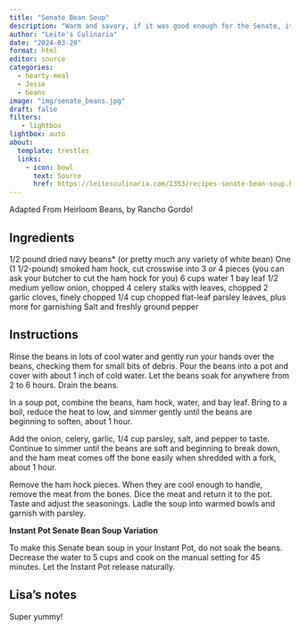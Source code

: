 ```yaml
---
title: "Senate Bean Soup"
description: "Warm and savory, if it was good enough for the Senate, it's good enough for me"
author: "Leite's Culinaria"
date: "2024-03-20"
format: html
editor: source
categories:
  - hearty-meal
  - Jesse
  - beans
image: "img/senate_beans.jpg"
draft: false
filters:
   - lightbox
lightbox: auto
about:
  template: trestles
  links:
    - icon: bowl
      text: Source
      href: https://leitesculinaria.com/1353/recipes-senate-bean-soup.html
---
```


Adapted From Heirloom Beans, by Rancho Gordo! 

## Ingredients

1/2 pound dried navy beans* (or pretty much any variety of white bean)
One (1 1/2-pound) smoked ham hock, cut crosswise into 3 or 4 pieces (you can ask your butcher to cut the ham hock for you)
6 cups water
1 bay leaf
1/2 medium yellow onion, chopped
4 celery stalks with leaves, chopped
2 garlic cloves, finely chopped
1/4 cup chopped flat-leaf parsley leaves, plus more for garnishing
Salt and freshly ground pepper

## Instructions

Rinse the beans in lots of cool water and gently run your hands over the beans, checking them for small bits of debris. Pour the beans into a pot and cover with about 1 inch of cold water. Let the beans soak for anywhere from 2 to 6 hours. Drain the beans.

In a soup pot, combine the beans, ham hock, water, and bay leaf. Bring to a boil, reduce the heat to low, and simmer gently until the beans are beginning to soften, about 1 hour.

Add the onion, celery, garlic, 1/4 cup parsley, salt, and pepper to taste. Continue to simmer until the beans are soft and beginning to break down, and the ham meat comes off the bone easily when shredded with a fork, about 1 hour.

Remove the ham hock pieces. When they are cool enough to handle, remove the meat from the bones. Dice the meat and return it to the pot. Taste and adjust the seasonings. Ladle the soup into warmed bowls and garnish with parsley.

**Instant Pot Senate Bean Soup Variation**

To make this Senate bean soup in your Instant Pot, do not soak the beans. Decrease the water to 5 cups and cook on the manual setting for 45 minutes. Let the Instant Pot release naturally.

## Lisa's notes

Super yummy! 
